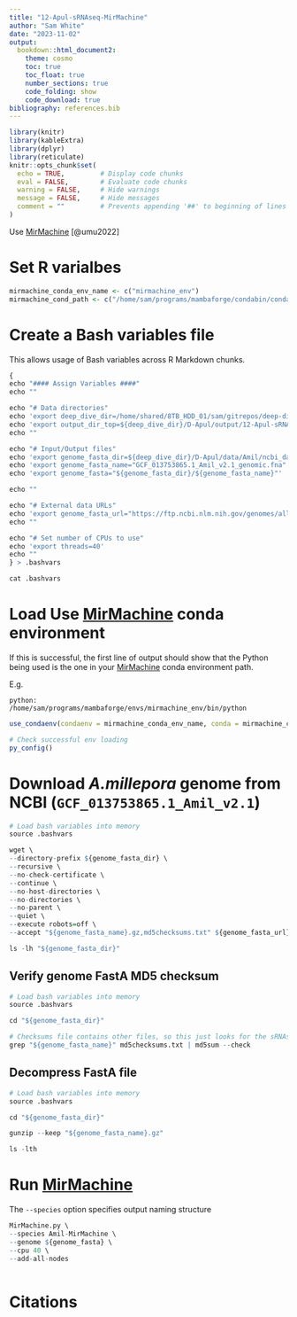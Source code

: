 ```yaml
---
title: "12-Apul-sRNAseq-MirMachine"
author: "Sam White"
date: "2023-11-02"
output: 
  bookdown::html_document2:
    theme: cosmo
    toc: true
    toc_float: true
    number_sections: true
    code_folding: show
    code_download: true
bibliography: references.bib
---
```


```r
library(knitr)
library(kableExtra)
library(dplyr)
library(reticulate)
knitr::opts_chunk$set(
  echo = TRUE,         # Display code chunks
  eval = FALSE,        # Evaluate code chunks
  warning = FALSE,     # Hide warnings
  message = FALSE,     # Hide messages
  comment = ""         # Prevents appending '##' to beginning of lines in code output
)
```

Use [MirMachine](https://github.com/sinanugur/MirMachine) [@umu2022]

# Set R varialbes
```r
mirmachine_conda_env_name <- c("mirmachine_env")
mirmachine_cond_path <- c("/home/sam/programs/mambaforge/condabin/conda")
```


# Create a Bash variables file

This allows usage of Bash variables across R Markdown chunks.

```r
{
echo "#### Assign Variables ####"
echo ""

echo "# Data directories"
echo 'export deep_dive_dir=/home/shared/8TB_HDD_01/sam/gitrepos/deep-dive'
echo 'export output_dir_top=${deep_dive_dir}/D-Apul/output/12-Apul-sRNAseq-MirMachine'
echo ""

echo "# Input/Output files"
echo 'export genome_fasta_dir=${deep_dive_dir}/D-Apul/data/Amil/ncbi_dataset/data/GCF_013753865.1'
echo 'export genome_fasta_name="GCF_013753865.1_Amil_v2.1_genomic.fna"'
echo 'export genome_fasta="${genome_fasta_dir}/${genome_fasta_name}"'

echo ""

echo "# External data URLs"
echo 'export genome_fasta_url="https://ftp.ncbi.nlm.nih.gov/genomes/all/GCF/013/753/865/GCF_013753865.1_Amil_v2.1/"'
echo ""

echo "# Set number of CPUs to use"
echo 'export threads=40'
echo ""
} > .bashvars

cat .bashvars
```

# Load Use [MirMachine](https://github.com/sinanugur/MirMachine) conda environment

If this is successful, the first line of output should show that the Python being used
is the one in your [MirMachine](https://github.com/sinanugur/MirMachine) conda environment path.

E.g.

`python:         /home/sam/programs/mambaforge/envs/mirmachine_env/bin/python`
```r
use_condaenv(condaenv = mirmachine_conda_env_name, conda = mirmachine_cond_path)

# Check successful env loading
py_config()
```

# Download _A.millepora_ genome from NCBI (`GCF_013753865.1_Amil_v2.1`)
```r
# Load bash variables into memory
source .bashvars

wget \
--directory-prefix ${genome_fasta_dir} \
--recursive \
--no-check-certificate \
--continue \
--no-host-directories \
--no-directories \
--no-parent \
--quiet \
--execute robots=off \
--accept "${genome_fasta_name}.gz,md5checksums.txt" ${genome_fasta_url}

ls -lh "${genome_fasta_dir}"
```


## Verify genome FastA MD5 checksum
```r
# Load bash variables into memory
source .bashvars

cd "${genome_fasta_dir}"

# Checksums file contains other files, so this just looks for the sRNAseq files.
grep "${genome_fasta_name}" md5checksums.txt | md5sum --check
```
## Decompress FastA file
```r
# Load bash variables into memory
source .bashvars

cd "${genome_fasta_dir}"

gunzip --keep "${genome_fasta_name}.gz"

ls -lth
```


# Run [MirMachine](https://github.com/sinanugur/MirMachine)

The `--species` option specifies output naming structure
```r
MirMachine.py \
--species Amil-MirMachine \
--genome ${genome_fasta} \
--cpu 40 \
--add-all-nodes
```

```r

```

# Citations
